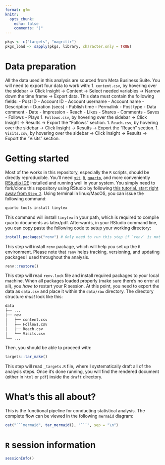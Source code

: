 ```yaml
---
format: gfm
knitr:
  opts_chunk:
    echo: false
    comments: "|"
---
```


```r

pkgs <- c("targets", "magrittr")
pkgs_load <- sapply(pkgs, library, character.only = TRUE)

```

# Data preparation

All the data used in this analysis are sourced from Meta Business Suite. You will need to export four data to work with:
1. `content.csv`, by hovering over the sidebar $\to$ Click Insight $\to$ Content $\to$ Select needed variables $\to$ Narrow down the time frame $\to$ Export data. This data must contain the following fields:
   - Post ID
   - Account ID
   - Account username
   - Account name
   - Description
   - Duration (secs)
   - Publish time
   - Permalink
   - Post type
   - Data comment
   - Date
   - Impression
   - Reach
   - Likes
   - Shares
   - Comments
   - Saves
   - Follows
   - Plays
1. `Follows.csv`, by hovering over the sidebar $\to$ Click Insight $\to$ Results $\to$ Export the "Follows" section.
1. `Reach.csv`, by hovering over the sidebar $\to$ Click Insight $\to$ Results $\to$ Export the "Reach" section.
1. `Visits.csv`, by hovering over the sidebar $\to$ Click Insight $\to$ Results $\to$ Export the "Visits" section.

# Getting started

Most of the works in this repository, especially the `R` scripts, should be directly reproducible. You'll need [`git`](https://git-scm.com/downloads), [`R`](https://www.r-project.org/), [`quarto`](https://quarto.org/docs/download/), and more conveniently [RStudio IDE](https://posit.co/downloads/) installed and running well in your system. You simply need to fork/clone this repository using RStudio by following [this tutorial, start right away from `Step 2`](https://book.cds101.com/using-rstudio-server-to-clone-a-github-repo-as-a-new-project.html#step---2). Using terminal in linux/MacOS, you can issue the following command:

```.bash
quarto tools install tinytex
```

This command will install `tinytex` in your path, which is required to compile quarto documents as latex/pdf.  Afterwards, in your RStudio command line, you can copy paste the following code to setup your working directory:

```.r
install.packages("renv") # Only need to run this step if `renv` is not installed
```

This step will install `renv` package, which will help you set up the `R` environment. Please note that `renv` helps tracking, versioning, and updating packages I used throughout the analysis.

```.r
renv::restore()
```

This step will read `renv.lock` file and install required packages to your local machine. When all packages loaded properly (make sure there's no error at all), you *have to* restart your R session. At this point, you need to export the data as `data.csv` and place it within the `data/raw` directory. The directory structure *must* look like this:

```.bash
data
├── ...
├── raw
│   ├── content.csv
│   ├── Follows.csv
│   ├── Reach.csv
│   └── Visits.csv
└── ...
```

Then, you should be able to proceed with:

```.r
targets::tar_make()
```

This step will read `_targets.R` file, where I systematically draft all of the analysis steps. Once it's done running, you will find the rendered document (either in `html` or `pdf`) inside the `draft` directory.

# What's this all about?

This is the functional pipeline for conducting statistical analysis. The complete flow can be viewed in the following `mermaid` diagram:

```r

cat("```mermaid", tar_mermaid(), "```", sep = "\n")

```

# `R` session information

```r

sessionInfo()

```
